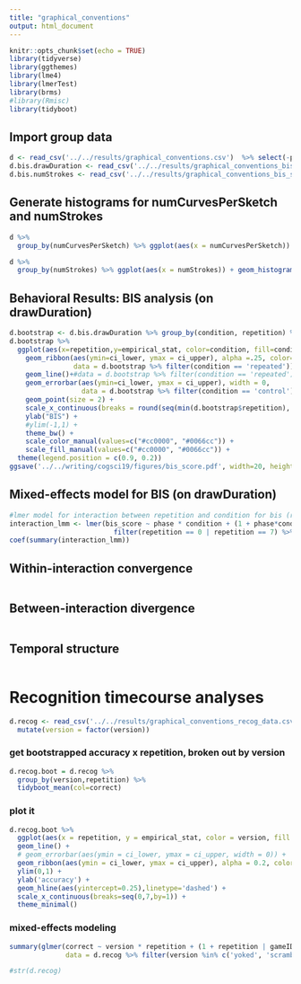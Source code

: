 ```yaml
---
title: "graphical_conventions"
output: html_document
---
```


```r
knitr::opts_chunk$set(echo = TRUE)
library(tidyverse)
library(ggthemes)
library(lme4)
library(lmerTest)
library(brms)
#library(Rmisc)
library(tidyboot)
```

## Import group data

```r
d <- read_csv('../../results/graphical_conventions.csv')  %>% select(-png)
d.bis.drawDuration <- read_csv('../../results/graphical_conventions_bis_score_drawDuration.csv')  %>% select(-X1)
d.bis.numStrokes <- read_csv('../../results/graphical_conventions_bis_score_numStrokes.csv') %>% select(-X1)
```

## Generate histograms for numCurvesPerSketch and numStrokes 

```r
d %>% 
  group_by(numCurvesPerSketch) %>% ggplot(aes(x = numCurvesPerSketch)) + geom_histogram()
```

```r
d %>% 
  group_by(numStrokes) %>% ggplot(aes(x = numStrokes)) + geom_histogram()
```

## Behavioral Results: BIS analysis (on drawDuration)

```r
d.bootstrap <- d.bis.drawDuration %>% group_by(condition, repetition) %>% tidyboot_mean(column=bis_score)
d.bootstrap %>%
  ggplot(aes(x=repetition,y=empirical_stat, color=condition, fill=condition)) + 
    geom_ribbon(aes(ymin=ci_lower, ymax = ci_upper), alpha =.25, color=NA,
                data = d.bootstrap %>% filter(condition == 'repeated')) + # position = dodge, 
    geom_line()+#data = d.bootstrap %>% filter(condition == 'repeated')) + 
    geom_errorbar(aes(ymin=ci_lower, ymax = ci_upper), width = 0,
                  data = d.bootstrap %>% filter(condition == 'control')) + 
    geom_point(size = 2) + 
    scale_x_continuous(breaks = round(seq(min(d.bootstrap$repetition), max(d.bootstrap$repetition), by =1),1)) + 
    ylab("BIS") +
    #ylim(-1,1) +
    theme_bw() +
    scale_color_manual(values=c("#cc0000", "#0066cc")) + 
    scale_fill_manual(values=c("#cc0000", "#0066cc")) + 
  theme(legend.position = c(0.9, 0.2))
ggsave('../../writing/cogsci19/figures/bis_score.pdf', width=20, height = 15, units='cm')

```

## Mixed-effects model for BIS (on drawDuration)

```r
#lmer model for interaction between repetition and condition for bis (right syntax but doesn't converge)
interaction_lmm <- lmer(bis_score ~ phase * condition + (1 + phase*condition | gameID) + (1 + phase*condition | target), data = d.bis.drawDuration %>%
                          filter(repetition == 0 | repetition == 7) %>% mutate(phase = ifelse(repetition == 0, 'pre', 'post'))) 
coef(summary(interaction_lmm))
```

## Within-interaction convergence

```r


```

## Between-interaction divergence 

```r


```

## Temporal structure 

```r


```

# Recognition timecourse analyses 

```r

d.recog <- read_csv('../../results/graphical_conventions_recog_data.csv') %>%
  mutate(version = factor(version))

```

### get bootstrapped accuracy x repetition, broken out by version
```r
d.recog.boot = d.recog %>%
  group_by(version,repetition) %>%
  tidyboot_mean(col=correct)
```
### plot it
```r
d.recog.boot %>%  
  ggplot(aes(x = repetition, y = empirical_stat, color = version, fill = version)) +
  geom_line() +
  # geom_errorbar(aes(ymin = ci_lower, ymax = ci_upper, width = 0)) +
  geom_ribbon(aes(ymin = ci_lower, ymax = ci_upper), alpha = 0.2, color = NA) +
  ylim(0,1) +
  ylab('accuracy') +
  geom_hline(aes(yintercept=0.25),linetype='dashed') +
  scale_x_continuous(breaks=seq(0,7,by=1)) + 
  theme_minimal() 
```
### mixed-effects modeling
```r
summary(glmer(correct ~ version * repetition + (1 + repetition | gameID) + (1 + repetition | target), family = binomial, 
              data = d.recog %>% filter(version %in% c('yoked', 'scrambled40'))))

#str(d.recog)
```
